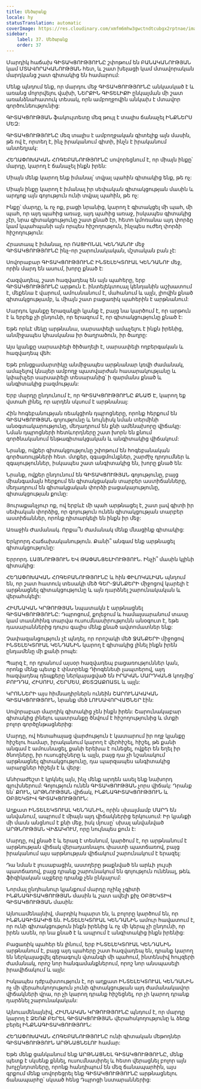 ```yaml
---
title: Մեծարանք
locale: hy
statusTranslation: automatic
coverImage: https://res.cloudinary.com/xmfm6mhw3gwctndtcubgx2rptnae/image/upload/v1740337243/small_cover_educacion_fundamental_a051170f1c.webp
sidebar:
    label: 37. Մեծարանք
    order: 37
---
```

Մարդիկ հաճախ ԳԻՏԱԿՑՈՒԹՅՈՒՆԸ շփոթում են ԲԱՆԱԿԱՆՈՒԹՅԱՆ կամ ՄՏԱՎՈՐԱԿԱՆՈՒԹՅԱՆ հետ, և շատ խելացի կամ մտավորական մարդկանց շատ գիտակից են համարում:

Մենք պնդում ենք, որ մարդու մեջ ԳԻՏԱԿՑՈՒԹՅՈՒՆԸ անկասկած է և առանց մոլորվելու վախի, ՆԵՐՔԻՆ ԳԻՏԵԼԻՔԻ ընկալման մի շատ առանձնահատուկ տեսակ, որն ամբողջովին անկախ է մտավոր գործունեությունից:

ԳԻՏԱԿՑՈՒԹՅԱՆ ֆակուլտետը մեզ թույլ է տալիս ճանաչել ԻՆՔՆԵՐՍ ՄԵԶ:

ԳԻՏԱԿՑՈՒԹՅՈՒՆԸ մեզ տալիս է ամբողջական գիտելիք այն մասին, թե ով է, որտեղ է, ինչ իրականում գիտի, ինչն է իրականում անտեղյակ:

ՀԵՂԱՓՈԽԱԿԱՆ ՀՈԳԵԲԱՆՈՒԹՅՈՒՆԸ սովորեցնում է, որ միայն ինքը՝ մարդը, կարող է ճանաչել ինքն իրեն:

Միայն մենք կարող ենք իմանալ՝ տվյալ պահին գիտակից ենք, թե ոչ:

Միայն ինքը կարող է իմանալ իր սեփական գիտակցության մասին և արդյոք այն գոյություն ունի տվյալ պահին, թե ոչ:

Ինքը՝ մարդը, և ոչ ոք, բացի նրանից, կարող է գիտակցել մի պահ, մի պահ, որ այդ պահից առաջ, այդ պահից առաջ, իսկապես գիտակից չէր, նրա գիտակցությունը շատ քնած էր, հետո կմոռանա այդ փորձը կամ կպահպանի այն որպես հիշողություն, ինչպես ուժեղ փորձի հիշողություն:

Հրատապ է իմանալ, որ ՌԱՑԻՈՆԱԼ ԿԵՆԴԱՆՈՒ մեջ ԳԻՏԱԿՑՈՒԹՅՈՒՆԸ ինչ-որ շարունակական, մշտական բան չէ:

Սովորաբար ԳԻՏԱԿՑՈՒԹՅՈՒՆԸ ԻՆՏԵԼԵԿՏՈՒԱԼ ԿԵՆԴԱՆՈՒ մեջ, որին մարդ են ասում, խորը քնած է:

Հազվադեպ, շատ հազվադեպ են այն պահերը, երբ ԳԻՏԱԿՑՈՒԹՅՈՒՆԸ արթուն է. ինտելեկտուալ կենդանին աշխատում է, մեքենա է վարում, ամուսնանում է, մահանում և այլն, լիովին քնած գիտակցությամբ, և միայն շատ բացառիկ պահերին է արթնանում:

Մարդու կյանքը երազանքի կյանք է, բայց նա կարծում է, որ արթուն է և երբեք չի ընդունի, որ երազում է, որ գիտակցությունը քնած է:

Եթե որևէ մեկը արթնանա, սարսափելի ամաչելու է ինքն իրենից, անմիջապես կհասկանա իր ծաղրածուն, իր ծաղրը:

Այս կյանքը սարսափելի ծիծաղելի է, սարսափելի ողբերգական և հազվադեպ վեհ:

Եթե բռնցքամարտիկը անմիջապես արթնանար կռվի ժամանակ, ամաչելով կնայեր ամբողջ պատվարժան հասարակությանը և կփախչեր սարսափելի տեսարանից՝ ի զարմանս քնած և անգիտակից բազմության:

Երբ մարդը ընդունում է, որ ԳԻՏԱԿՑՈՒԹՅՈՒՆԸ ՔՆԱԾ Է, կարող եք վստահ լինել, որ արդեն սկսում է արթնանալ:

Հին հոգեբանության ռեակցիոն դպրոցները, որոնք հերքում են ԳԻՏԱԿՑՈՒԹՅԱՆ գոյությունը և նույնիսկ նման տերմինի անօգտակարությունը, մեղադրում են քնի ամենախորը վիճակը: Նման դպրոցների հետևորդները շատ խորն են քնում գործնականում ենթագիտակցական և անգիտակից վիճակում:

Նրանք, ովքեր գիտակցությունը շփոթում են հոգեբանական գործառույթների հետ. մտքեր, զգացմունքներ, շարժիչ դրդումներ և զգայություններ, իսկապես շատ անգիտակից են, խորը քնած են:

Նրանք, ովքեր ընդունում են ԳԻՏԱԿՑՈՒԹՅԱՆ գոյությունը, բայց միանգամայն հերքում են գիտակցական տարբեր աստիճանները, մեղադրում են գիտակցական փորձի բացակայությունը, գիտակցության քունը:

Յուրաքանչյուր ոք, ով երբևէ մի պահ արթնացել է, շատ լավ գիտի իր սեփական փորձից, որ գոյություն ունեն գիտակցության տարբեր աստիճաններ, որոնք դիտարկելի են ինքն իր մեջ:

Առաջին Ժամանակ. Որքա՞ն ժամանակ մենք մնացինք գիտակից:

Երկրորդ Հաճախականություն. Քանի՞ անգամ ենք արթնացել գիտակցությունը:

Երրորդ. ԼԱՅՆՈՒԹՅՈՒՆ ԵՎ ԹԱՓԱՆՑԵԼԻՈՒԹՅՈՒՆ. Ինչի՞ մասին կլինի գիտակից:

ՀԵՂԱՓՈԽԱԿԱՆ ՀՈԳԵԲԱՆՈՒԹՅՈՒՆԸ և հին ՓԻԼՈԿԱԼԻԱՆ պնդում են, որ շատ հատուկ տեսակի մեծ ԳԵՐ-ՋԱՆՔԵՐԻ միջոցով կարելի է արթնացնել գիտակցությունը և այն դարձնել շարունակական և վերահսկելի:

ՀԻՄՆԱԿԱՆ ԿՐԹՈՒԹՅԱՆ նպատակն է արթնացնել ԳԻՏԱԿՑՈՒԹՅՈՒՆԸ: Դպրոցում, քոլեջում և համալսարանում տասը կամ տասնհինգ տարվա ուսումնասիրությունն անօգուտ է, եթե դասարաններից դուրս գալիս մենք քնած ավտոմատներ ենք:

Չափազանցություն չէ պնդել, որ որոշակի մեծ ՋԱՆՔԵՐԻ միջոցով ԻՆՏԵԼԵԿՏՈՒԱԼ ԿԵՆԴԱՆԻՆ կարող է գիտակից լինել ինքն իրեն ընդամենը մի քանի րոպե:

Պարզ է, որ դրանում այսօր հազվադեպ բացառություններ կան, որոնք մենք պետք է փնտրենք Դիոգենեսի լապտերով, այդ հազվադեպ դեպքերը ներկայացված են ԻՐԱԿԱՆ ՄԱՐԴԿԱՆՑ կողմից՝ ԲՈՒԴԴԱ, ՀԻՍՈՒՍ, ՀԵՐՄԵՍ, ՔԵՏԶԱՔՈԱՏԼ և այլն:

ԿՐՈՆՆԵՐԻ այս հիմնադիրներն ունեին ՇԱՐՈՒՆԱԿԱԿԱՆ ԳԻՏԱԿՑՈՒԹՅՈՒՆ, նրանք մեծ ԼՈՒՍԱՎՈՐՎԱԾՆԵՐ էին:

Սովորաբար մարդիկ գիտակից չեն ինքն իրեն: Շարունակաբար գիտակից լինելու պատրանքը ծնվում է հիշողությունից և մտքի բոլոր գործընթացներից:

Մարդը, ով հետահայաց վարժություն է կատարում իր ողջ կյանքը հիշելու համար, իրականում կարող է վերհիշել, հիշել, թե քանի անգամ է ամուսնացել, քանի երեխա է ունեցել, ովքեր են եղել իր ծնողները, իր ուսուցիչները և այլն, բայց դա չի նշանակում արթնացնել գիտակցությունը, դա պարզապես անգիտակից արարքներ հիշելն է և վերջ:

Անհրաժեշտ է կրկնել այն, ինչ մենք արդեն ասել ենք նախորդ գլուխներում: Գոյություն ունեն ԳԻՏԱԿՑՈՒԹՅԱՆ չորս վիճակ: Դրանք են՝ ՔՈՒՆ, ԱՐԹՆՈՒԹՅԱՆ վիճակ, ԻՆՔՆԱԳԻՏԱԿՑՈՒԹՅՈՒՆ և ՕԲՅԵԿՏԻՎ ԳԻՏԱԿՑՈՒԹՅՈՒՆ:

Աղքատ ԻՆՏԵԼԵԿՏՈՒԱԼ ԿԵՆԴԱՆԻՆ, որին սխալմամբ ՄԱՐԴ են անվանում, ապրում է միայն այդ վիճակներից երկուսում: Իր կյանքի մի մասն անցնում է քնի մեջ, իսկ մյուսը՝ սխալ անվանված ԱՐԹՆՈՒԹՅԱՆ ՎԻՃԱԿՈՒՄ, որը նույնպես քուն է:

Մարդը, ով քնած է և երազ է տեսնում, կարծում է, որ արթնանում է արթնության վիճակ վերադառնալու փաստի պատճառով, բայց իրականում այս արթնության վիճակում շարունակում է երազել:

Դա նման է լուսաբացին, աստղերը թաքնված են արևի լույսի պատճառով, բայց դրանք շարունակում են գոյություն ունենալ, թեև ֆիզիկական աչքերը դրանք չեն ընկալում:

Նորմալ ընդհանուր կյանքում մարդը ոչինչ չգիտի ԻՆՔՆԱԳԻՏԱԿՑՈՒԹՅԱՆ մասին և շատ ավելի քիչ ՕԲՅԵԿՏԻՎ ԳԻՏԱԿՑՈՒԹՅԱՆ մասին:

Այնուամենայնիվ, մարդիկ հպարտ են, և բոլորը կարծում են, որ ԻՆՔՆԱԳԻՏԱԿԻՑ են. ԻՆՏԵԼԵԿՏՈՒԱԼ ԿԵՆԴԱՆԻՆ ամուր հավատում է, որ ունի գիտակցություն ինքն իրենից և ոչ մի կերպ չի ընդունի, որ իրեն ասեն, որ նա քնած է և ապրում է անգիտակից ինքն իրենից:

Բացառիկ պահեր են լինում, երբ ԻՆՏԵԼԵԿՏՈՒԱԼ ԿԵՆԴԱՆԻՆ արթնանում է, բայց այդ պահերը շատ հազվադեպ են, դրանք կարող են ներկայացվել գերագույն վտանգի մի պահում, ինտենսիվ հույզերի ժամանակ, որոշ նոր հանգամանքներում, որոշ նոր անսպասելի իրավիճակում և այլն:

Իսկապես դժբախտություն է, որ աղքատ ԻՆՏԵԼԵԿՏՈՒԱԼ ԿԵՆԴԱՆԻՆ ոչ մի վերահսկողություն չունի գիտակցության այդ ժամանակավոր վիճակների վրա, որ չի կարող դրանք հիշեցնել, որ չի կարող դրանք դարձնել շարունակական:

Այնուամենայնիվ, ՀԻՄՆԱԿԱՆ ԿՐԹՈՒԹՅՈՒՆԸ պնդում է, որ մարդը կարող է ՁԵՌՔ ԲԵՐԵԼ ԳԻՏԱԿՑՈՒԹՅԱՆ վերահսկողությունը և ձեռք բերել ԻՆՔՆԱԳԻՏԱԿՑՈՒԹՅՈՒՆ:

ՀԵՂԱՓՈԽԱԿԱՆ ՀՈԳԵԲԱՆՈՒԹՅՈՒՆԸ ունի գիտական մեթոդներ ԳԻՏԱԿՑՈՒԹՅՈՒՆ ԱՐԹՆԱՑՆԵԼՈՒ համար:

Եթե մենք ցանկանում ենք ԱՐԹՆԱՑՆԵԼ ԳԻՏԱԿՑՈՒԹՅՈՒՆԸ, մենք պետք է սկսենք քննել, ուսումնասիրել և հետո վերացնել բոլոր այն խոչընդոտները, որոնք հանդիպում են մեզ ճանապարհին, այս գրքում մենք սովորեցրել ենք ԳԻՏԱԿՑՈՒԹՅՈՒՆԸ արթնացնելու ճանապարհը՝ սկսած հենց Դպրոցի նստարաններից:

